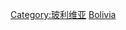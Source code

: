 {{Catnav|頁面分類|地理|国家|按國家分類|各國地理}}
{{Catnav|頁面分類|各種主題的頁面分類|按國家分類|各國地理}}
{{Commons category|Geography of Bolivia}}

[[Category:玻利维亚|Category:玻利维亚]]
[[Category:南美洲各国地理|Bolivia]]